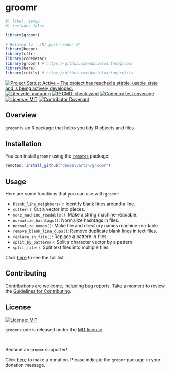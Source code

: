 # groomr

<!-- quarto render -->

```r
#| label: setup
#| include: false

library(groomr)

# Related to './R/.post-render.R'
library(beepr)
library(cffr)
library(codemetar)
library(groomr) # https://github.com/danielvartan/groomr
library(here)
library(rutils) # https://github.com/danielvartan/rutils
```

<!-- badges: start -->
[![Project Status: Active – The project has reached a stable, usable state and is being actively developed.](https://www.repostatus.org/badges/latest/active.svg)](https://www.repostatus.org/#active)
[![Lifecycle: maturing](https://img.shields.io/badge/lifecycle-maturing-blue.svg)](https://lifecycle.r-lib.org/articles/stages.html#maturing)
[![R-CMD-check.yaml](https://github.com/danielvartan/groomr/actions/workflows/check-standard.yaml/badge.svg)](https://github.com/danielvartan/groomr/actions/workflows/check-standard.yaml)
[![Codecov test coverage](https://codecov.io/gh/danielvartan/groomr/branch/main/graph/badge.svg)](https://app.codecov.io/gh/danielvartan/groomr?branch=main)
[![License: MIT](https://img.shields.io/badge/license-MIT-green)](https://opensource.org/license/mit)
[![Contributor Covenant](https://img.shields.io/badge/Contributor%20Covenant-2.1-4baaaa.svg)](https://www.contributor-covenant.org/version/2/1/code_of_conduct/)
<!-- badges: end -->

## Overview

`groomr` is an R package that helps you tidy R objects and files.

## Installation

You can install `groomr` using the [`remotes`](https://github.com/r-lib/remotes) package:

```r
remotes::install_github("danielvartan/groomr")
```

## Usage

Here are some functions that you can use with `groomr`:

- `blank_line_neighbors()`: Identify blank lines around a line.
- `cutter()`: Cut a vector into pieces.
- `make_machine_readable()`: Make a string machine-readable.
- `normalize_hashtags()`: Normalize hashtags in files.
- `normalize_names()`: Make file and directory names machine-readable.
- `remove_blank_line_dups()`: Remove duplicate blank lines in text files.
- `replace_in_file()`: Replace a pattern in files.
- `split_by_pattern()`: Split a character vector by a pattern.
- `split_file()`: Split text files into multiple files.

Click [here](https://danielvartan.github.io/groomr/) to see the full list.

## Contributing

Contributions are welcome, including bug reports. Take a moment to review the [Guidelines for Contributing](https://danielvartan.github.io/groomr/CONTRIBUTING.html).

## License

[![License:
MIT](https://img.shields.io/badge/license-MIT-green)](https://opensource.org/license/mit)

`groomr` code is released under the [MIT license](https://opensource.org/license/mit).

<br>

Become an `groomr` supporter!

Click [here](https://github.com/sponsors/danielvartan) to make a donation. Please indicate the `groomr` package in your donation message.
